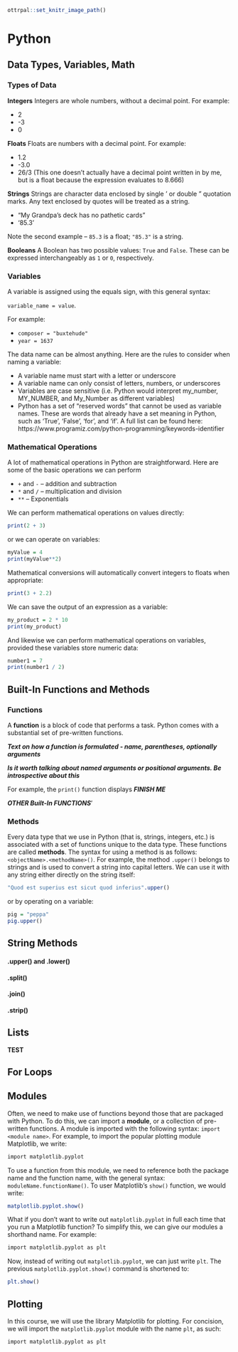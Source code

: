```r
ottrpal::set_knitr_image_path()
```

# Python 

## Data Types, Variables, Math

### Types of Data

**Integers** Integers are whole numbers, without a decimal point. For example:

* 2
* -3 
* 0

**Floats** Floats are numbers with a decimal point. For example: 

* 1.2
* -3.0
* 26/3 (This one doesn't actually have a decimal point written in by me, but is a float because the expression evaluates to 8.666)

**Strings** Strings are character data enclosed by single ' or double " quotation marks. Any text enclosed by quotes will be treated as a string.

* "My Grandpa's deck has no pathetic cards"
* '85.3'

Note the second example – `85.3` is a float; `"85.3"` is a string.

**Booleans** A Boolean has two possible values: `True` and `False`. These can be expressed interchangeably as `1` or `0`, respectively.  

### Variables

A variable is assigned using the equals sign, with this general syntax:

`variable_name = value`. 

For example:

* `composer = "buxtehude"` 
* `year = 1637` 

The data name can be almost anything. Here are the rules to consider when naming a variable:

* A variable name must start with a letter or underscore
* A variable name can only consist of letters, numbers, or underscores
* Variables are case sensitive (i.e. Python would interpret my_number, MY_NUMBER, and My_Number as different variables)
* Python has a set of "reserved words" that cannot be used as variable names. These are words that already have a set meaning in Python, such as 'True', 'False', 'for', and 'if'. A full list can be found here: https://www.programiz.com/python-programming/keywords-identifier

### Mathematical Operations 

A lot of mathematical operations in Python are straightforward. Here are some of the basic operations we can perform

* `+` and `-` – addition and subtraction
* `*` and `/` – multiplication and division
* `**` – Exponentials

We can perform mathematical operations on values directly:

```r
print(2 + 3)
```

or we can operate on variables: 

```r
myValue = 4 
print(myValue**2)
```

Mathematical conversions will automatically convert integers to floats when appropriate: 

```r
print(3 + 2.2)
```

We can save the output of an expression as a variable:

```r
my_product = 2 * 10
print(my_product)
```

And likewise we can perform mathematical operations on variables, provided these variables store numeric data: 

```r
number1 = 7
print(number1 / 2)
```

## Built-In Functions and Methods 

### Functions

A **function** is a block of code that performs a task. Python comes with a substantial set of pre-written functions. 

***Text on how a function is formulated - name, parentheses, optionally arguments*** 

***Is it worth talking about named arguments or positional arguments. Be introspective about this***

For example, the `print()` function displays ***FINISH ME***

***OTHER Built-In FUNCTIONS***'

### Methods

Every data type that we use in Python (that is, strings, integers, etc.) is associated with a set of functions unique to the data type. These functions are called **methods**. The syntax for using a method is as follows: `<objectName>.<methodName>()`. For example, the method `.upper()` belongs to strings and is used to convert a string into capital letters. We can use it with any string either directly on the string itself: 

```r
"Quod est superius est sicut quod inferius".upper()
```

or by operating on a variable: 

```r
pig = "peppa"
pig.upper()
```

## String Methods

#### .upper() and .lower()

#### .split()

#### .join()

#### .strip()

## Lists 

**TEST**

## For Loops 


## Modules 

Often, we need to make use of functions beyond those that are packaged with Python. To do this, we can import a **module**, or a collection of pre-written functions. A module is imported with the following syntax: `import <module name>`. For example, to import the popular plotting module Matplotlib, we write:

```r
import matplotlib.pyplot
```

To use a function from this module, we need to reference both the package name and the function name, with the general syntax: `moduleName.functionName()`. To user Matplotlib's `show()` function, we would write:

```r
matplotlib.pyplot.show()
```

What if you don't want to write out `matplotlib.pyplot` in full each time that you run a Matplotlib function? To simplify this, we can give our modules a shorthand name. For example: 

```r
import matplotlib.pyplot as plt
```

Now, instead of writing out `matplotlib.pyplot`, we can just write `plt`. The previous `matplotlib.pyplot.show()` command is shortened to:

```r
plt.show()
```

## Plotting 

In this course, we will use the library Matplotlib for plotting. For concision, we will import the `matplotlib.pyplot` module with the name `plt`, as such:

```r
import matplotlib.pyplot as plt
```









































































